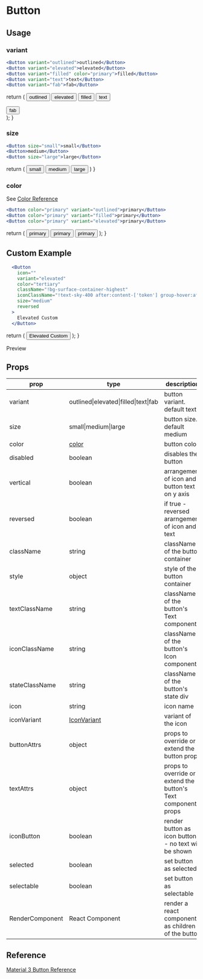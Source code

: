 # Button

## Usage

### variant


```jsx
<Button variant="outlined">outlined</Button>
<Button variant="elevated">elevated</Button>
<Button variant="filled" color="primary">filled</Button>
<Button variant="text">text</Button>
<Button variant="fab">fab</Button>
```

  return (
    <List>
      <Button variant="outlined">outlined</Button>
      <Button variant="elevated">elevated</Button>
      <Button variant="filled" color="primary">filled</Button>
      <Button variant="text">text</Button>
      <div className='relative top-[50px] left-[64px]'>
        <Button variant="fab" color="primary">fab</Button>
      </div>
    </List>
  );
}

<ButtonVariantExample />

### size

```jsx
<Button size="small">small</Button>
<Button>medium</Button>
<Button size="large">large</Button>
```

  return (
    <List>
      <Button size="small" variant="elevated">small</Button>
      <Button variant="elevated">medium</Button>
      <Button size="large" variant="elevated">large</Button>
    </List>
  )
}

<ButtonSize />

### color

See [Color Reference](/docs/theming/colors)

```jsx
<Button color="primary" variant="outlined">primary</Button>
<Button color="primary" variant="filled">primary</Button>
<Button color="primary" variant="elevated">primary</Button>
```

  return (
    <List>
      <Button color="primary" variant="outlined">primary</Button>
      <Button color="primary" variant="filled">primary</Button>
      <Button color="primary" variant="elevated">primary</Button>
    </List>
  );
}

<ButtonColor/>

## Custom Example


```jsx
  <Button
    icon=""
    variant="elevated"
    color="tertiary"
    className="!bg-surface-container-highest"
    iconClassName="!text-sky-400 after:content-['token'] group-hover:after:!content-['fullscreen\_exit'] group-hover:!text-orange-400 group-hover:rotate-45 !text-4xl group-active:scale-75 group-active:!text-blue-700"
    size="medium"
    reversed
  >
    Elevated Custom
  </Button>
```
  return (
    <Button
      icon=""
      variant="elevated"
      color="tertiary"
      className="!bg-surface-container-highest"
      iconClassName="!text-sky-400 after:content-['token'] group-hover:after:!content-['fullscreen\_exit'] group-hover:!text-orange-400 group-hover:rotate-45 !text-4xl group-active:scale-75 group-active:!text-blue-700"
      size="medium"
      reversed
    >
      Elevated Custom
    </Button>
  );
}

Preview
<List>
  <ButtonExample />
</List>

## Props
|prop|type|description|
|----|----|-----------|
|variant|outlined\|elevated\|filled\|text\|fab|button variant. default text|
|size|small\|medium\|large| button size. default medium
|color| [color](#color)|button color|
|disabled|boolean|disables the button|
|vertical|boolean|arrangement of icon and button text on y axis|
|reversed|boolean|if true - reversed ararngement of icon and text|
|className|string|className of the button container|
|style|object|style of the button container|
|textClassName|string|className of the button's Text component|
|iconClassName|string|className of the button's Icon component|
|stateClassName|string|className of the button's state div|
|icon|string|icon name|
|iconVariant|[IconVariant](#icon-variant)|variant of the icon|
|buttonAttrs|object|props to override or extend the button props|
|textAttrs|object|props to override or extend the button's Text component props|
|iconButton|boolean|render button as icon button - no text will be shown|
|selected|boolean|set button as selected|
|selectable|boolean|set button as selectable|
|RenderComponent|React Component|render a react component as children of the button|

## Reference

[Material 3 Button Reference](https://m3.material.io/components/all-buttons)
